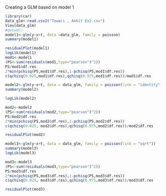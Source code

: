 
Creating a GLM based on model 1

```{r model 1}
library(car)
data_glm<-read.csv2("Tewari , Ankit Ex2.csv")
View(data_glm)
#getwd()
model1<-glm(y~x+t, data =data_glm, family = poisson)
summary(model1)

residualPlot(model1)
logLik(model1)
mod1<-model1
(PS<-sum(residuals(mod1,type="pearson")^2))
PS/mod1$df.res
2*min(pchisq(PS,mod1$df.res),1-pchisq(PS,mod1$df.res))
c(qchisq(0.025,mod1$df.res),qchisq(0.975,mod1$df.res))/mod1$df.res

```


```{r}
model2<-glm(y~x+t, data = data_glm, family = poisson(link = "identity"))
summary(model2)

logLik(model2)

mod2<-model2
(PS<-sum(residuals(mod2,type="pearson")^2))
PS/mod2$df.res
2*min(pchisq(PS,mod2$df.res),1-pchisq(PS,mod2$df.res))
c(qchisq(0.025, mod2$df.res),qchisq(0.975,mod2$df.res))/mod2$df.res

residualPlot(mod2)
```


```{r}
model3<-glm(y~x+t, data = data_glm, family = poisson(link = "sqrt"))
summary(model3)
logLik(model3)

mod3<-model3
(PS<-sum(residuals(mod3,type="pearson")^2))
PS/mod3$df.res
2*min(pchisq(PS,mod3$df.res),1-pchisq(PS,mod3$df.res))
c(qchisq(0.025, mod3$df.res),qchisq(0.975,mod3$df.res))/mod3$df.res

residualPlot(mod3)
```

